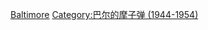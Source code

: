 {{Navbox
|name = 巴尔的摩子弹1947–48赛季BAA总冠军
|titlestyle= background:#0047AB; color:white;
|title = [[巴尔的摩子弹 (最初的)|<span style="color:white;">老巴尔的摩子弹</span>]] <span style="color:white;">1947–48赛季BAA总冠军</span>
|state = {{{state|autocollapse}}}
|listclass = hlist
|list1 = 
* 20 [[赫姆·克洛茨]]
* 21 {{tsl|en|Dick Schulz||迪克·舒尔斯}}
* 23 {{tsl|en|Herm Fuetsch||赫姆·佛伊赤}}
* 26 [[巴迪·吉纳特]]
* 27 {{tsl|en|Chick Reiser||约瑟夫·弗朗西斯·莱瑟}}
* 29 {{tsl|en|Kleggie Hermsen||科莱吉·赫姆森}}
* 31 [[卡尔·梅恩霍德]]
* 32 {{tsl|en|Paul Hoffman (basketball)||保罗·霍夫曼}}
* 33 {{tsl|en|Connie Simmons||康尼·西蒙斯}}
* 35 [[格雷迪·刘易斯]]

* 主教练 [[巴迪·吉纳特]]
}}<noinclude>
{{collapsible option}}
[[Category:NBA总冠军导航模板|Baltimore]]
[[Category:巴尔的摩子弹 (1944-1954)]]
</noinclude>